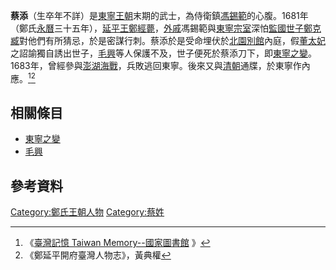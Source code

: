 '''蔡添'''（生卒年不詳）是[[東寧王朝|東寧王朝]]末期的武士，為侍衛鎮[[馮錫範|馮錫範]]的心腹。1681年（鄭氏[[永曆_(南明)|永曆]]三十五年），[[延平王|延平王]][[鄭經|鄭經]][[薨|薨]]，[[外戚|外戚]]馮錫範與[[東寧王朝宗室列表|東寧宗室]]深怕[[監國|監國]][[世子|世子]][[鄭克臧|鄭克臧]]對他們有所猜忌，於是密謀行刺。蔡添於是受命埋伏於[[台南開元寺|北園別館]]內庭，假[[董王妃_(東寧)|董太妃]]之詔諭獨自誘出世子，[[毛興|毛興]]等人保護不及，世子便死於蔡添刀下，即[[東寧之變|東寧之變]]。1683年，曾經參與[[澎湖海戰|澎湖海戰]]，兵敗逃回東寧。後來又與[[清朝|清朝]]通牒，於東寧作內應。<ref>《[http://memory.ncl.edu.tw/tm_cgi/hypage.cgi?HYPAGE=toolbox_figure_detail.hpg&project_id=twpeop&dtd_id=15&subject_name=%E8%87%BA%E7%81%A3%E4%BA%BA%E7%89%A9%E8%AA%8C(1895-1945)&subject_url=toolbox_figure.hpg&xml_id=0000009396&who=%E8%94%A1%E6%B7%BB 臺灣記憶 Taiwan Memory--國家圖書館] {{Wayback|url=http://memory.ncl.edu.tw/tm_cgi/hypage.cgi?HYPAGE=toolbox_figure_detail.hpg&project_id=twpeop&dtd_id=15&subject_name=%E8%87%BA%E7%81%A3%E4%BA%BA%E7%89%A9%E8%AA%8C(1895-1945)&subject_url=toolbox_figure.hpg&xml_id=0000009396&who=%E8%94%A1%E6%B7%BB |date=20160304104621 }}》</ref><ref>《鄭延平開府臺灣人物志》，黃典權</ref>

== 相關條目 ==
*[[東寧之變|東寧之變]]
*[[毛興|毛興]]

== 參考資料 ==
{{reflist}}
[[Category:鄭氏王朝人物|Category:鄭氏王朝人物]]
[[Category:蔡姓|Category:蔡姓]]